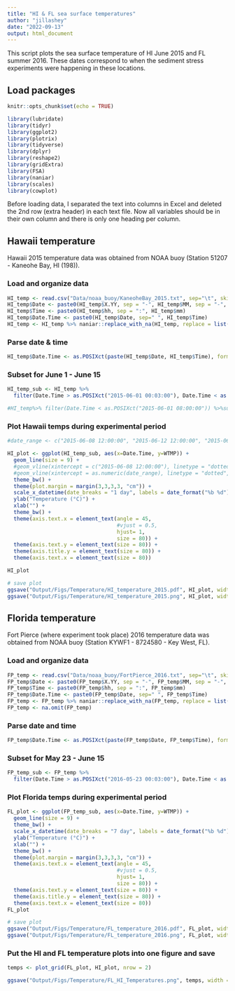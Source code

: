 ```yaml
---
title: "HI & FL sea surface temperatures"
author: "jillashey"
date: "2022-09-13"
output: html_document
---
```


This script plots the sea surface temperature of HI June 2015 and FL summer 2016. These dates correspond to when the sediment stress experiments were happening in these locations.

## Load packages 
```r
knitr::opts_chunk$set(echo = TRUE)

library(lubridate)
library(tidyr)
library(ggplot2)
library(plotrix)
library(tidyverse)
library(dplyr)
library(reshape2)
library(gridExtra)
library(FSA)
library(naniar)
library(scales)
library(cowplot)

```

Before loading data, I separated the text into columns in Excel and deleted the 2nd row (extra header) in each text file. Now all variables should be in their own column and there is only one heading per column. 

## Hawaii temperature 

Hawaii 2015 temperature data was obtained from NOAA buoy (Station 51207 - Kaneohe Bay, HI (198)). 

### Load and organize data 
```r
HI_temp <- read.csv("Data/noaa_buoy/KaneoheBay_2015.txt", sep="\t", skip=c(0), header=TRUE, na.strings = "NA")[,c(1:5,15)]
HI_temp$Date <- paste0(HI_temp$X.YY, sep = "-", HI_temp$MM, sep = "-", HI_temp$DD)
HI_temp$Time <- paste0(HI_temp$hh, sep = ":", HI_temp$mm)
HI_temp$Date.Time <- paste0(HI_temp$Date, sep=" ", HI_temp$Time)
HI_temp <- HI_temp %>% naniar::replace_with_na(HI_temp, replace = list(WTMP=c("9   9.", ".0 999", "999", "0 999."))) # replace all weird enteries with NAs
```

### Parse date & time 
```r
HI_temp$Date.Time <- as.POSIXct(paste(HI_temp$Date, HI_temp$Time), format="%Y-%m-%d %H:%M", tz = "HST")
```

### Subset for June 1 - June 15
```r
HI_temp_sub <- HI_temp %>% 
  filter(Date.Time > as.POSIXct("2015-06-01 00:03:00"), Date.Time < as.POSIXct("2015-06-15 23:00:00"))

#HI_temp%>% filter(Date.Time < as.POSIXct("2015-06-01 08:00:00")) %>%summarise(mean=mean(WTMP),sd=sd(WTMP),se=std.error(WTMP))
```

### Plot Hawaii temps during experimental period 
```r
#date_range <- c("2015-06-08 12:00:00", "2015-06-12 12:00:00", "2015-06-15 12:00:00")

HI_plot <- ggplot(HI_temp_sub, aes(x=Date.Time, y=WTMP)) +
  geom_line(size = 9) + 
  #geom_vline(xintercept = c("2015-06-08 12:00:00"), linetype = "dotted", color = "blue", size = 1.5) +
  #geom_vline(xintercept = as.numeric(date_range), linetype = "dotted", color = "blue", size = 1.5) +
  theme_bw() +
  theme(plot.margin = margin(3,3,3,3, "cm")) +
  scale_x_datetime(date_breaks = "1 day", labels = date_format("%b %d")) + 
  ylab("Temperature (°C)") + 
  xlab("") + 
  theme_bw() +
  theme(axis.text.x = element_text(angle = 45, 
                                   #vjust = 0.5, 
                                   hjust= 1, 
                                   size = 80)) + 
  theme(axis.text.y = element_text(size = 80)) +
  theme(axis.title.y = element_text(size = 80)) +
  theme(axis.text.x = element_text(size = 80)) 

HI_plot

# save plot
ggsave("Output/Figs/Temperature/HI_temperature_2015.pdf", HI_plot, width = 49, height = 40, units = c("in"))
ggsave("Output/Figs/Temperature/HI_temperature_2015.png", HI_plot, width = 49, height = 40, units = c("in"))
```


## Florida temperature 

Fort Pierce (where experiment took place) 2016 temperature data was obtained from NOAA buoy (Station KYWF1 - 8724580 - Key West, FL). 

### Load and organize data 
```r
FP_temp <- read.csv("Data/noaa_buoy/FortPierce_2016.txt", sep="\t", skip=c(0), header=TRUE, na.strings = "NA")[,c(1:5,15)]
FP_temp$Date <- paste0(FP_temp$X.YY, sep = "-", FP_temp$MM, sep = "-", FP_temp$DD)
FP_temp$Time <- paste0(FP_temp$hh, sep = ":", FP_temp$mm)
FP_temp$Date.Time <- paste0(FP_temp$Date, sep=" ", FP_temp$Time)
FP_temp <- FP_temp %>% naniar::replace_with_na(FP_temp, replace = list(WTMP=c("999"))) # replace all weird enteries with NAs
FP_temp <- na.omit(FP_temp)
```

### Parse date and time
```r
FP_temp$Date.Time <- as.POSIXct(paste(FP_temp$Date, FP_temp$Time), format="%Y-%m-%d %H:%M", tz = "EST")
```

### Subset for May 23 - June 15
```r
FP_temp_sub <- FP_temp %>% 
  filter(Date.Time > as.POSIXct("2016-05-23 00:03:00"), Date.Time < as.POSIXct("2016-06-15 23:00:00"))
```

### Plot Florida temps during experimental period 
```r
FL_plot <- ggplot(FP_temp_sub, aes(x=Date.Time, y=WTMP)) +
  geom_line(size = 9) + 
  theme_bw() +
  scale_x_datetime(date_breaks = "7 day", labels = date_format("%b %d")) + 
  ylab("Temperature (°C)") + 
  xlab("") + 
  theme_bw() +
  theme(plot.margin = margin(3,3,3,3, "cm")) +
  theme(axis.text.x = element_text(angle = 45, 
                                   #vjust = 0.5, 
                                   hjust= 1, 
                                   size = 80)) + 
  theme(axis.text.y = element_text(size = 80)) +
  theme(axis.title.y = element_text(size = 80)) +
  theme(axis.text.x = element_text(size = 80)) 
FL_plot

# save plot
ggsave("Output/Figs/Temperature/FL_temperature_2016.pdf", FL_plot, width = 49, height = 40, units = c("in"))
ggsave("Output/Figs/Temperature/FL_temperature_2016.png", FL_plot, width = 49, height = 40, units = c("in"))
```

### Put the HI and FL temperature plots into one figure and save

```r
temps <- plot_grid(FL_plot, HI_plot, nrow = 2)

ggsave("Output/Figs/Temperature/FL_HI_Temperatures.png", temps, width = 15, height = 10)
```

